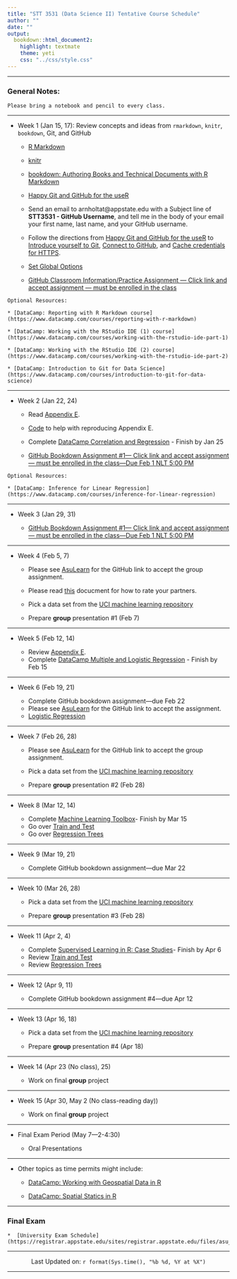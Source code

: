 ```yaml
---
title: "STT 3531 (Data Science II) Tentative Course Schedule"
author: ""
date: ""
output: 
  bookdown::html_document2: 
    highlight: textmate
    theme: yeti
    css: "../css/style.css"
---
```


<script type="text/x-mathjax-config">
MathJax.Hub.Config({
  TeX: { equationNumbers: { autoNumber: "AMS" } }
});
</script>

* * *

### General Notes: {-}

```block
Please bring a notebook and pencil to every class.  
```

* * *

* Week 1 (Jan 15, 17): Review concepts and ideas from `rmarkdown`, `knitr`, `bookdown`, Git, and GitHub
    
    + [R Markdown](http://rmarkdown.rstudio.com/)
    
    + [knitr](https://yihui.name/knitr/)
    
    + [bookdown: Authoring Books and Technical Documents with R Markdown](https://bookdown.org/yihui/bookdown/)
    
    + [Happy Git and GitHub for the useR](http://happygitwithr.com/)

    + Send an email to arnholtat@appstate.edu with a Subject line of **STT3531 - GitHub Username**, and tell me in the body of your email your first name, last name, and your GitHub username.  
    
    + Follow the directions from [Happy Git and GitHub for the useR](http://happygitwithr.com/) to [Introduce yourself to Git](http://happygitwithr.com/hello-git.html), [Connect to GitHub](http://happygitwithr.com/push-pull-github.html), and [Cache credentials for HTTPS](http://happygitwithr.com/credential-caching.html).
    
    + [Set Global Options](https://stat-ata-asu.github.io/STT5812CourseRepo/Rmarkdown/GlobalOptions.html)
    
    + [GitHub Classroom Information/Practice Assignment --- Click link and accept assignment --- must be enrolled in the class](https://classroom.github.com/a/jfwFmKWD)
    
```block
Optional Resources:

* [DataCamp: Reporting with R Markdown course](https://www.datacamp.com/courses/reporting-with-r-markdown)

* [DataCamp: Working with the RStudio IDE (1) course](https://www.datacamp.com/courses/working-with-the-rstudio-ide-part-1)

* [DataCamp: Working with the RStudio IDE (2) course](https://www.datacamp.com/courses/working-with-the-rstudio-ide-part-2)

* [DataCamp: Introduction to Git for Data Science](https://www.datacamp.com/courses/introduction-to-git-for-data-science)
``` 


* * *

* Week 2 (Jan 22, 24)
   
    + Read [Appendix E](./appE.html).  

    + [Code](https://raw.githubusercontent.com/alanarnholt/GeneralStatistics/master/rmarkdown/ResidualGraphs.Rmd) to help with reproducing Appendix E.

    + Complete [DataCamp Correlation and Regression](https://www.datacamp.com/courses/correlation-and-regression) - Finish by Jan 25
    
    + [GitHub Bookdown Assignment #1--- Click link and accept assignment --- must be enrolled in the class---Due Feb 1 NLT 5:00 PM](https://classroom.github.com/a/aR0VkDlh)
    

```block
Optional Resources:

* [DataCamp: Inference for Linear Regression](https://www.datacamp.com/courses/inference-for-linear-regression)
```    

* * *

* Week 3 (Jan 29, 31)

    + [GitHub Bookdown Assignment #1--- Click link and accept assignment --- must be enrolled in the class---Due Feb 1 NLT 5:00 PM](https://classroom.github.com/a/aR0VkDlh)
    
* * *

* Week 4 (Feb 5, 7)
    + Please see [AsuLearn](https://asulearn.appstate.edu) for the GitHub link to accept the group assignment.
    
    + Please read [this](../GroupProjectEval/GroupEvaluation.pdf) docucment for how to rate your partners.
    
    + Pick a data set from the [UCI machine learning repository](https://archive.ics.uci.edu/ml/index.php)

    + Prepare **group** presentation #1 (Feb 7)

* * *

* Week 5 (Feb 12, 14)

    + Review [Appendix E](./appE.html). 
    + Complete [DataCamp Multiple and Logistic Regression](https://www.datacamp.com/courses/multiple-and-logistic-regression) - Finish by Feb 15

* * *

* Week 6 (Feb 19, 21)

    + Complete GitHub bookdown assignment---due Feb 22
    + Please see [AsuLearn](https://asulearn.appstate.edu) for the GitHub link to accept the assignment.
    + [Logistic Regression](../rmarkdown/HW1later.html)

* * *

* Week 7 (Feb 26, 28)

    + Please see [AsuLearn](https://asulearn.appstate.edu) for the GitHub link to accept the group assignment.

    + Pick a data set from the [UCI machine learning repository](https://archive.ics.uci.edu/ml/index.php)
    
    + Prepare **group** presentation #2 (Feb 28)
    
    

* * *      

* Week 8 (Mar 12, 14)

    + Complete [Machine Learning Toolbox](https://www.datacamp.com/courses/machine-learning-toolbox)- Finish by Mar 15
    +  Go over [Train and Test](../rmarkdown/TrainAndTestPartitions.html)
    +  Go over [Regression Trees](../rmarkdown/RegressionTrees.html)

* * *

* Week 9 (Mar 19, 21)

    + Complete GitHub bookdown assignment---due Mar 22

* * *

* Week 10 (Mar 26, 28)

    + Pick a data set from the [UCI machine learning repository](https://archive.ics.uci.edu/ml/index.php)
    
    + Prepare **group** presentation #3 (Feb 28)

* * * 

* Week 11 (Apr 2, 4)

    + Complete [Supervised Learning in R: Case Studies](https://www.datacamp.com/courses/supervised-learning-in-r-case-studies)- Finish by Apr 6
    +  Review [Train and Test](../rmarkdown/TrainAndTestPartitions.html)
    +  Review [Regression Trees](../rmarkdown/RegressionTrees.html)

* * *

* Week 12 (Apr 9, 11)

    + Complete GitHub bookdown assignment #4---due Apr 12

* * *

* Week 13 (Apr 16, 18)

    + Pick a data set from the [UCI machine learning repository](https://archive.ics.uci.edu/ml/index.php)

    + Prepare **group** presentation #4 (Apr 18)

* * * 

* Week 14 (Apr 23 (No class), 25)
  
    + Work on final **group** project

* * *

* Week 15 (Apr 30, May 2 (No class-reading day))

    + Work on final **group** project

* * *

* Final Exam Period (May 7---2-4:30)

    + Oral Presentations

* * *

* Other topics as time permits might include:

    + [DataCamp: Working with Geospatial Data in R](https://www.datacamp.com/courses/working-with-geospatial-data-in-r)

    + [DataCamp: Spatial Statics in R](https://www.datacamp.com/courses/spatial-statistics-in-r)
    
* * *    

### Final Exam {-}

```block
*  [University Exam Schedule](https://registrar.appstate.edu/sites/registrar.appstate.edu/files/asu_spring_2018_exam_schedule.pdf)
```

________________

<center> Last Updated on: `r format(Sys.time(), "%b %d, %Y at %X")` </center>

________________
